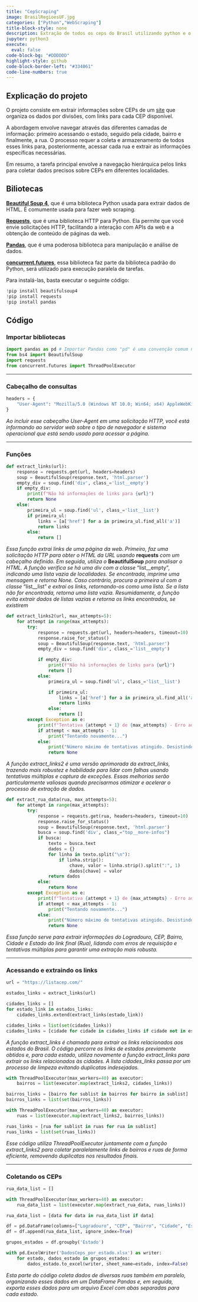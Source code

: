 ```yaml
---
title: "CepScraping"
image: BrasilRegioesUF.jpg
categories: ["Python","WebScraping"]
title-block-style: none
description: Extração de todos os ceps do Brasil utilizando python e o pacote BeautifulSoup4.
jupyter: python3
execute:
  eval: false
code-block-bg: "#DDDDDD"
highlight-style: github
code-block-border-left: "#334061"
code-line-numbers: true
---
```


## Explicação do projeto

O projeto consiste em extrair informações sobre CEPs de um [site](https://listacep.com/) que organiza os dados por divisões, com links para cada CEP disponível.

A abordagem envolve navegar através das diferentes camadas de informação: primeiro acessando o estado, seguido pela cidade, bairro e finalmente, a rua. O processo requer a coleta e armazenamento de todos esses links para, posteriormente, acessar cada rua e extrair as informações específicas necessárias.

Em resumo, a tarefa principal envolve a navegação hierárquica pelos links para coletar dados precisos sobre CEPs em diferentes localidades.

## Biliotecas

[**Beautiful Soup 4**](https://beautiful-soup-4.readthedocs.io/en/latest/), que é uma biblioteca Python usada para extrair dados de HTML. É comumente usada para fazer web scraping.

[**Requests**](https://requests.readthedocs.io/en/latest/), que é uma biblioteca HTTP para Python. Ela permite que você envie solicitações HTTP, facilitando a interação com APIs da web e a obtenção de conteúdo de páginas da web.

[**Pandas**](https://pandas.pydata.org/docs/), que é uma poderosa biblioteca para manipulação e análise de dados.

[**concurrent.futures**](https://docs.python.org/3/library/concurrent.futures.html), essa biblioteca faz parte da biblioteca padrão do Python, será utilizado para execução paralela de tarefas.

Para instalá-las, basta executar o seguinte código:

```python
!pip install beautifulsoup4
!pip install requests
!pip install pandas

```

## Código

### Importar bibliotecas

```python
import pandas as pd # Importar Pandas como "pd" é uma convenção comum na comunidade Python
from bs4 import BeautifulSoup
import requests
from concurrent.futures import ThreadPoolExecutor 

```

------------------------------------------------------------------------

### Cabeçalho de consultas

```python
headers = {
    "User-Agent": "Mozilla/5.0 (Windows NT 10.0; Win64; x64) AppleWebKit/537.36 (KHTML, like Gecko) Chrome/58.0.3029.110 Safari/537.36"
}
```

*Ao incluir esse cabeçalho User-Agent em uma solicitação HTTP, você está informando ao servidor web sobre o tipo de navegador e sistema operacional que está sendo usado para acessar a página.*

------------------------------------------------------------------------

### Funções

```python
def extract_links(url):
    response = requests.get(url, headers=headers)
    soup = BeautifulSoup(response.text, 'html.parser')
    empty_div = soup.find('div', class_='list__empty')
    if empty_div:
        print(f"Não há informações de links para {url}")
        return None
    else:
        primeira_ul = soup.find('ul', class_='list__list')
        if primeira_ul:
            links = [a['href'] for a in primeira_ul.find_all('a')]
            return links
        else:
            return []
```

*Essa função extrai links de uma página da web. Primeiro, faz uma solicitação HTTP para obter o HTML da URL usando* **requests** *com um cabeçalho definido. Em seguida, utiliza o* **BeautifulSoup** *para analisar o HTML. A função verifica se há uma div com a classe* "list\_\_empty"*, indicando uma lista vazia de localidades. Se encontrada, imprime uma mensagem e retorna None. Caso contrário, procura a primeira ul com a classe* "list\_\_list" *e extrai os links, retornando-os como uma lista. Se a lista não for encontrada, retorna uma lista vazia. Resumidamente, a função evita extrair dados de listas vazias e retorna os links encontrados, se existirem*

```python
def extract_links2(url, max_attempts=5):
    for attempt in range(max_attempts):
        try:
            response = requests.get(url, headers=headers, timeout=10)
            response.raise_for_status()
            soup = BeautifulSoup(response.text, 'html.parser')
            empty_div = soup.find('div', class_='list__empty')

            if empty_div:
                print(f"Não há informações de links para {url}")
                return []
            else:
                primeira_ul = soup.find('ul', class_='list__list')

                if primeira_ul:
                    links = [a['href'] for a in primeira_ul.find_all('a')]
                    return links
                else:
                    return []
        except Exception as e:
            print(f"Tentativa {attempt + 1} de {max_attempts} - Erro ao processar {url}: {e}")
            if attempt < max_attempts - 1:
                print("Tentando novamente...")
            else:
                print("Número máximo de tentativas atingido. Desistindo.")
                return None
```

*A função extract_links2 é uma versão aprimorada da extract_links, trazendo mais robustez e habilidade para lidar com falhas usando tentativas múltiplas e captura de exceções. Essas melhorias serão particularmente valiosas quando precisarmos otimizar e acelerar o processo de extração de dados.*

```python
def extract_rua_data(rua, max_attempts=5):
    for attempt in range(max_attempts):
        try:
            response = requests.get(rua, headers=headers, timeout=10)
            response.raise_for_status()
            soup = BeautifulSoup(response.text, 'html.parser')
            busca = soup.find('div', class_="top__more-infos")
            if busca:
                texto = busca.text
                dados = {}
                for linha in texto.split("\n"):
                    if linha.strip():
                        chave, valor = linha.strip().split(":", 1)
                        dados[chave] = valor
                return dados
            else:
                return None
        except Exception as e:
            print(f"Tentativa {attempt + 1} de {max_attempts} - Erro ao processar {rua}: {e}")
            if attempt < max_attempts - 1:
                print("Tentando novamente...")
            else:
                print("Número máximo de tentativas atingido. Desistindo.")
                return None
```

*Essa função serve para extrair informações do Logradouro, CEP, Bairro, Cidade e Estado do link final (Rua), lidando com erros de requisição e tentativas múltiplas para garantir uma extração mais robusta.*

------------------------------------------------------------------------

### Acessando e extraindo os links

```python
url = "https://listacep.com/"

estados_links = extract_links(url)

cidades_links = []
for estado_link in estados_links:
    cidades_links.extend(extract_links(estado_link))

cidades_links = list(set(cidades_links)) 
cidades_links = [cidade for cidade in cidades_links if cidade not in estados_links]
```

*A função extract_links é chamada para extrair os links relacionados aos estados do Brasil. O código percorre os links de estados previamente obtidos e, para cada estado, utiliza novamente a função extract_links para extrair os links relacionados às cidades. A lista cidades_links passa por um processo de limpeza evitando duplicatas indesejadas.*

```python
with ThreadPoolExecutor(max_workers=40) as executor:
    bairros = list(executor.map(extract_links2, cidades_links))

bairros_links = [bairro for sublist in bairros for bairro in sublist]
bairros_links = list(set(bairros_links))

with ThreadPoolExecutor(max_workers=40) as executor:
    ruas = list(executor.map(extract_links2, bairros_links))

ruas_links = [rua for sublist in ruas for rua in sublist]
ruas_links = list(set(ruas_links))
```

*Esse código utiliza ThreadPoolExecutor juntamente com a função extract_links2 para coletar paralelamente links de bairros e ruas de forma eficiente, removendo duplicatas nos resultados finais.*

------------------------------------------------------------------------

### Coletando os CEPs

```python
rua_data_list = []

with ThreadPoolExecutor(max_workers=40) as executor:
    rua_data_list = list(executor.map(extract_rua_data, ruas_links))

rua_data_list = [data for data in rua_data_list if data]

df = pd.DataFrame(columns=["Logradouro", "CEP", "Bairro", "Cidade", "Estado"])
df = df.append(rua_data_list, ignore_index=True)

grupos_estados = df.groupby('Estado')

with pd.ExcelWriter('DadosCeps_por_estado.xlsx') as writer:
    for estado, dados_estado in grupos_estados:
        dados_estado.to_excel(writer, sheet_name=estado, index=False)
```

*Esta parte do código coleta dados de diversas ruas também em paralelo, organizando esses dados em um DataFrame Pandas e, em seguida, exporta esses dados para um arquivo Excel com abas separadas para cada estado.*

